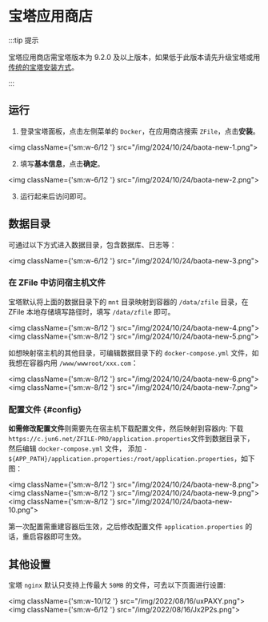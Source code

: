 # 宝塔应用商店

:::tip 提示

宝塔应用商店需宝塔版本为 9.2.0 及以上版本，如果低于此版本请先升级宝塔或用[传统的宝塔安装方式](os-baota)。

:::

## 运行

1. 登录宝塔面板，点击左侧菜单的 `Docker`，在应用商店搜索 `ZFile`，点击**安装**。

<img className={'sm:w-6/12 '} src="/img/2024/10/24/baota-new-1.png"></img>


2. 填写**基本信息**，点击**确定**。

<img className={'sm:w-6/12 '} src="/img/2024/10/24/baota-new-2.png"></img>

3. 运行起来后访问即可。


## 数据目录

可通过以下方式进入数据目录，包含数据库、日志等：

<img className={'sm:w-6/12 '} src="/img/2024/10/24/baota-new-3.png"></img>


### 在 ZFile 中访问宿主机文件

宝塔默认将上面的数据目录下的 `mnt` 目录映射到容器的 `/data/zfile` 目录，在 ZFile 本地存储填写路径时，填写 `/data/zfile` 即可。

<img className={'sm:w-8/12 '} src="/img/2024/10/24/baota-new-4.png"></img>
<img className={'sm:w-8/12 '} src="/img/2024/10/24/baota-new-5.png"></img>

如想映射宿主机的其他目录，可编辑数据目录下的 `docker-compose.yml` 文件，如我想在容器内用 `/www/wwwroot/xxx.com`：

<img className={'sm:w-8/12 '} src="/img/2024/10/24/baota-new-6.png"></img>
<img className={'sm:w-8/12 '} src="/img/2024/10/24/baota-new-7.png"></img>


### 配置文件 {#config}

**如需修改配置文件**则需要先在宿主机下载配置文件，然后映射到容器内:
下载`https://c.jun6.net/ZFILE-PRO/application.properties`文件到数据目录下，然后编辑 `docker-compose.yml` 文件，
添加 `- ${APP_PATH}/application.properties:/root/application.properties`，如下图：

<img className={'sm:w-8/12 '} src="/img/2024/10/24/baota-new-8.png"></img>
<img className={'sm:w-8/12 '} src="/img/2024/10/24/baota-new-9.png"></img>
<img className={'sm:w-8/12 '} src="/img/2024/10/24/baota-new-10.png"></img>

第一次配置需重建容器后生效，之后修改配置文件 `application.properties` 的话，重启容器即可生效。


## 其他设置

宝塔 `nginx` 默认只支持上传最大 `50MB` 的文件，可去以下页面进行设置:

<img className={'sm:w-10/12 '} src="/img/2022/08/16/uxPAXY.png"></img>
<img className={'sm:w-6/12 '} src="/img/2022/08/16/Jx2P2s.png"></img>
